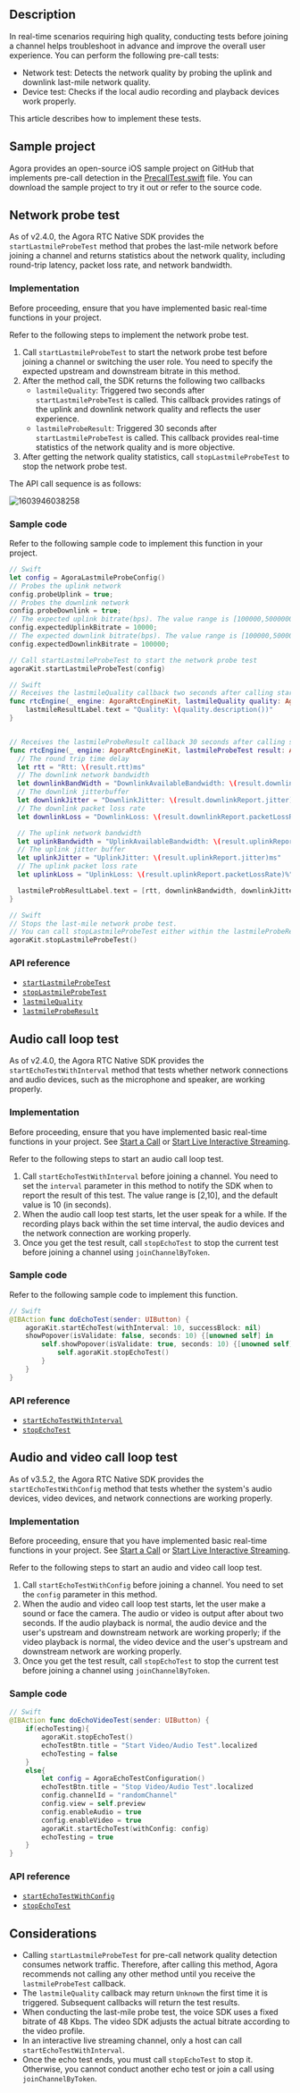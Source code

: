 <PlatformWrapper platform="ios">

## Description

In real-time scenarios requiring high quality, conducting tests before joining a channel helps troubleshoot in advance and improve the overall user experience. You can perform the following pre-call tests:

- Network test: Detects the network quality by probing the uplink and downlink last-mile network quality.
- Device test: Checks if the local audio recording and playback devices work properly.

This article describes how to implement these tests.

## Sample project

Agora provides an open-source iOS sample project on GitHub that implements pre-call detection in the [PrecallTest.swift](https://github.com/AgoraIO/API-Examples/blob/master/iOS/APIExample/Examples/Advanced/PrecallTest/PrecallTest.swift) file. You can download the sample project to try it out or refer to the source code.

## Network probe test

As of v2.4.0, the Agora RTC Native SDK provides the `startLastmileProbeTest` method that probes the last-mile network before joining a channel and returns statistics about the network quality, including round-trip latency, packet loss rate, and network bandwidth.

### Implementation

Before proceeding, ensure that you have implemented basic real-time functions in your project.

Refer to the following steps to implement the network probe test.

1. Call `startLastmileProbeTest` to start the network probe test before joining a channel or switching the user role. You need to specify the expected upstream and downstream bitrate in this method.
2. After the method call, the SDK returns the following two callbacks
	- `lastmileQuality`: Triggered two seconds after `startLastmileProbeTest` is called. This callback provides ratings of the uplink and downlink network quality and reflects the user experience.
	- `lastmileProbeResult`: Triggered 30 seconds after `startLastmileProbeTest` is called. This callback provides real-time statistics of the network quality and is more objective.
3. After getting the network quality statistics, call `stopLastmileProbeTest` to stop the network probe test.

The API call sequence is as follows:

![1603946038258](https://web-cdn.agora.io/docs-files/1603946038258)

### Sample code

Refer to the following sample code to implement this function in your project.

```swift
// Swift
let config = AgoraLastmileProbeConfig()
// Probes the uplink network
config.probeUplink = true;
// Probes the downlink network
config.probeDownlink = true;
// The expected uplink bitrate(bps). The value range is [100000,5000000]
config.expectedUplinkBitrate = 10000;
// The expected downlink bitrate(bps). The value range is [100000,5000000]
config.expectedDownlinkBitrate = 100000;

// Call startLastmileProbeTest to start the network probe test
agoraKit.startLastmileProbeTest(config)
```

```swift
// Swift
// Receives the lastmileQuality callback two seconds after calling startLastmileProbeTest. This callback is triggered once every 2 seconds.
func rtcEngine(_ engine: AgoraRtcEngineKit, lastmileQuality quality: AgoraNetworkQuality) {
    lastmileResultLabel.text = "Quality: \(quality.description())"
}


// Receives the lastmileProbeResult callback 30 seconds after calling startLastmileProbeTest. This callback provides more detailed network quality statistics.
func rtcEngine(_ engine: AgoraRtcEngineKit, lastmileProbeTest result: AgoraLastmileProbeResult) {
  // The round trip time delay
  let rtt = "Rtt: \(result.rtt)ms"
  // The downlink network bandwidth
  let downlinkBandWidth = "DownlinkAvailableBandwidth: \(result.downlinkReport.availableBandwidth)Kbps"
  // The downlink jitterbuffer
  let downlinkJitter = "DownlinkJitter: \(result.downlinkReport.jitter)ms"
  // The downlink packet loss rate
  let downlinkLoss = "DownlinkLoss: \(result.downlinkReport.packetLossRate)%"

  // The uplink network bandwidth
  let uplinkBandwidth = "UplinkAvailableBandwidth: \(result.uplinkReport.availableBandwidth)Kbps"
  // The uplink jitter buffer
  let uplinkJitter = "UplinkJitter: \(result.uplinkReport.jitter)ms"
  // The uplink packet loss rate
  let uplinkLoss = "UplinkLoss: \(result.uplinkReport.packetLossRate)%"

  lastmileProbResultLabel.text = [rtt, downlinkBandwidth, downlinkJitter, downlinkLoss, uplinkBandwidth, uplinkJitter, uplinkLoss].joined(separator: "\n")
}
```

```swift
// Swift
// Stops the last-mile network probe test.
// You can call stopLastmileProbeTest either within the lastmileProbeResult callback, or at other time before joining a channel.
agoraKit.stopLastmileProbeTest()
```

### API reference

- [`startLastmileProbeTest`](https://api-ref.agora.io/en/video-sdk/macos/3.x/Classes/AgoraRtcEngineKit.html#//api/name/startLastmileProbeTest:)
- [`stopLastmileProbeTest`](https://api-ref.agora.io/en/video-sdk/macos/3.x/Classes/AgoraRtcEngineKit.html#//api/name/stopLastmileProbeTest)
- [`lastmileQuality`](https://api-ref.agora.io/en/video-sdk/macos/3.x/Protocols/AgoraRtcEngineDelegate.html#//api/name/rtcEngine:lastmileQuality:)
- [`lastmileProbeResult`](https://api-ref.agora.io/en/video-sdk/macos/3.x/Protocols/AgoraRtcEngineDelegate.html#//api/name/rtcEngine:lastmileProbeTestResult:)

## Audio call loop test

As of v2.4.0, the Agora RTC Native SDK provides the `startEchoTestWithInterval` method that tests whether network connections and audio devices, such as the microphone and speaker, are working properly.

### Implementation

Before proceeding, ensure that you have implemented basic real-time functions in your project. See [Start a Call](/3.x/video-calling/quickstart-guide/get-started-sdk) or [Start Live Interactive Streaming](/en/3.x/interactive-live-streaming/quickstart-guide/start-video-streaming).

Refer to the following steps to start an audio call loop test.

1. Call `startEchoTestWithInterval` before joining a channel. You need to set the `interval` parameter in this method to notify the SDK when to report the result of this test. The value range is [2,10], and the default value is 10 (in seconds).
2. When the audio call loop test starts, let the user speak for a while. If the recording plays back within the set time interval, the audio devices and the network connection are working properly.
3. Once you get the test result, call `stopEchoTest` to stop the current test before joining a channel using `joinChannelByToken`.

### Sample code

Refer to the following sample code to implement this function.

```swift
// Swift
@IBAction func doEchoTest(sender: UIButton) {
    agoraKit.startEchoTest(withInterval: 10, successBlock: nil)
    showPopover(isValidate: false, seconds: 10) {[unowned self] in
        self.showPopover(isValidate: true, seconds: 10) {[unowned self] in
            self.agoraKit.stopEchoTest()
        }
    }
}
```

### API reference

- [`startEchoTestWithInterval`](https://api-ref.agora.io/en/video-sdk/macos/3.x/Classes/AgoraRtcEngineKit.html#//api/name/startEchoTestWithInterval:successBlock:)
- [`stopEchoTest`](https://api-ref.agora.io/en/video-sdk/macos/3.x/Classes/AgoraRtcEngineKit.html#//api/name/stopEchoTest)

## Audio and video call loop test

As of v3.5.2, the Agora RTC Native SDK provides the `startEchoTestWithConfig` method that tests whether the system's audio devices, video devices, and network connections are working properly.

### Implementation

Before proceeding, ensure that you have implemented basic real-time functions in your project. See [Start a Call](/3.x/video-calling/quickstart-guide/get-started-sdk) or [Start Live Interactive Streaming](/en/3.x/interactive-live-streaming/quickstart-guide/start-video-streaming).

Refer to the following steps to start an audio and video call loop test.

1. Call `startEchoTestWithConfig` before joining a channel. You need to set the `config` parameter in this method.
2. When the audio and video call loop test starts, let the user make a sound or face the camera. The audio or video is output after about two seconds. If the audio playback is normal, the audio device and the user's upstream and downstream network are working properly; if the video playback is normal, the video device and the user's upstream and downstream network are working properly.
3. Once you get the test result, call `stopEchoTest` to stop the current test before joining a channel using `joinChannelByToken`.

### Sample code

```swift
// Swift
@IBAction func doEchoVideoTest(sender: UIButton) {
    if(echoTesting){
        agoraKit.stopEchoTest()
        echoTestBtn.title = "Start Video/Audio Test".localized
        echoTesting = false
    }
    else{
        let config = AgoraEchoTestConfiguration()
        echoTestBtn.title = "Stop Video/Audio Test".localized
        config.channelId = "randomChannel"
        config.view = self.preview
        config.enableAudio = true
        config.enableVideo = true
        agoraKit.startEchoTest(withConfig: config)
        echoTesting = true
    }
}
```

### API reference

- [`startEchoTestWithConfig`](https://api-ref.agora.io/en/video-sdk/macos/3.x/Classes/AgoraRtcEngineKit.html#//api/name/startEchoTestWithConfig:)
- [`stopEchoTest`](https://api-ref.agora.io/en/video-sdk/macos/3.x/Classes/AgoraRtcEngineKit.html#//api/name/stopEchoTest)

## Considerations

- Calling `startLastmileProbeTest` for pre-call network quality detection consumes network traffic. Therefore, after calling this method, Agora recommends not calling any other method until you receive the `lastmileProbeTest` callback.
- The `lastmileQuality` callback may return `Unknown` the first time it is triggered. Subsequent callbacks will return the test results.
- When conducting the last-mile probe test, the voice SDK uses a fixed bitrate of 48 Kbps. The video SDK adjusts the actual bitrate according to the video profile.
- In an interactive live streaming channel, only a host can call `startEchoTestWithInterval`.
- Once the echo test ends, you must call `stopEchoTest` to stop it. Otherwise, you cannot conduct another echo test or join a call using `joinChannelByToken`.

</PlatformWrapper>
